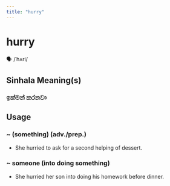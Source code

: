 ```yaml
---
title: "hurry"
---
```


# hurry

🗣️ /ˈhʌri/

## Sinhala Meaning(s)

### ඉක්මන් කරනවා

## Usage

### ~ (something) (adv./prep.)

- She hurried to ask for a second helping of dessert.


### ~ someone (into doing something)

- She hurried her son into doing his homework before dinner.

